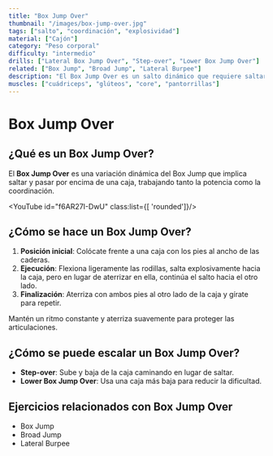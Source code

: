 ```yaml
---
title: "Box Jump Over"
thumbnail: "/images/box-jump-over.jpg"
tags: ["salto", "coordinación", "explosividad"]
material: ["Cajón"]
category: "Peso corporal"
difficulty: "intermedio"
drills: ["Lateral Box Jump Over", "Step-over", "Lower Box Jump Over"]
related: ["Box Jump", "Broad Jump", "Lateral Burpee"]
description: "El Box Jump Over es un salto dinámico que requiere saltar y pasar por encima de una caja, desarrollando potencia y coordinación."
muscles: ["cuádriceps", "glúteos", "core", "pantorrillas"]
---
```


# Box Jump Over

## ¿Qué es un Box Jump Over?
El **Box Jump Over** es una variación dinámica del Box Jump que implica saltar y pasar por encima de una caja, trabajando tanto la potencia como la coordinación.

<YouTube id="f6AR27I-DwU" class:list={[ 'rounded']}/>

## ¿Cómo se hace un Box Jump Over?
1. **Posición inicial**: Colócate frente a una caja con los pies al ancho de las caderas.
2. **Ejecución**: Flexiona ligeramente las rodillas, salta explosivamente hacia la caja, pero en lugar de aterrizar en ella, continúa el salto hacia el otro lado.
3. **Finalización**: Aterriza con ambos pies al otro lado de la caja y gírate para repetir.

Mantén un ritmo constante y aterriza suavemente para proteger las articulaciones.

## ¿Cómo se puede escalar un Box Jump Over?
- **Step-over**: Sube y baja de la caja caminando en lugar de saltar.
- **Lower Box Jump Over**: Usa una caja más baja para reducir la dificultad.

## Ejercicios relacionados con Box Jump Over
- Box Jump
- Broad Jump
- Lateral Burpee
